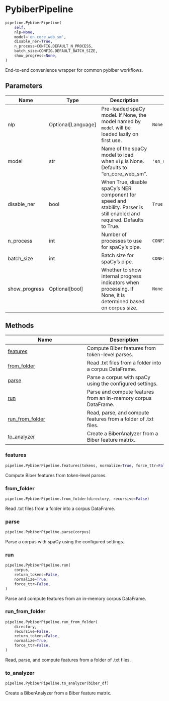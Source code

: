 # PybiberPipeline { #pybiber.pipeline.PybiberPipeline }

```python
pipeline.PybiberPipeline(
    self,
    nlp=None,
    model='en_core_web_sm',
    disable_ner=True,
    n_process=CONFIG.DEFAULT_N_PROCESS,
    batch_size=CONFIG.DEFAULT_BATCH_SIZE,
    show_progress=None,
)
```

End-to-end convenience wrapper for common pybiber workflows.

## Parameters {.doc-section .doc-section-parameters}

| Name          | Type                 | Description                                                                                                               | Default                     |
|---------------|----------------------|---------------------------------------------------------------------------------------------------------------------------|-----------------------------|
| nlp           | Optional\[Language\] | Pre-loaded spaCy model. If None, the model named by `model` will be loaded lazily on first use.                           | `None`                      |
| model         | str                  | Name of the spaCy model to load when `nlp` is None. Defaults to "en_core_web_sm".                                         | `'en_core_web_sm'`          |
| disable_ner   | bool                 | When True, disable spaCy's NER component for speed and stability. Parser is still enabled and required. Defaults to True. | `True`                      |
| n_process     | int                  | Number of processes to use for spaCy's pipe.                                                                              | `CONFIG.DEFAULT_N_PROCESS`  |
| batch_size    | int                  | Batch size for spaCy's pipe.                                                                                              | `CONFIG.DEFAULT_BATCH_SIZE` |
| show_progress | Optional\[bool\]     | Whether to show internal progress indicators when processing. If None, it is determined based on corpus size.             | `None`                      |

## Methods

| Name | Description |
| --- | --- |
| [features](#pybiber.pipeline.PybiberPipeline.features) | Compute Biber features from token-level parses. |
| [from_folder](#pybiber.pipeline.PybiberPipeline.from_folder) | Read .txt files from a folder into a corpus DataFrame. |
| [parse](#pybiber.pipeline.PybiberPipeline.parse) | Parse a corpus with spaCy using the configured settings. |
| [run](#pybiber.pipeline.PybiberPipeline.run) | Parse and compute features from an in-memory corpus DataFrame. |
| [run_from_folder](#pybiber.pipeline.PybiberPipeline.run_from_folder) | Read, parse, and compute features from a folder of .txt files. |
| [to_analyzer](#pybiber.pipeline.PybiberPipeline.to_analyzer) | Create a BiberAnalyzer from a Biber feature matrix. |

### features { #pybiber.pipeline.PybiberPipeline.features }

```python
pipeline.PybiberPipeline.features(tokens, normalize=True, force_ttr=False)
```

Compute Biber features from token-level parses.

### from_folder { #pybiber.pipeline.PybiberPipeline.from_folder }

```python
pipeline.PybiberPipeline.from_folder(directory, recursive=False)
```

Read .txt files from a folder into a corpus DataFrame.

### parse { #pybiber.pipeline.PybiberPipeline.parse }

```python
pipeline.PybiberPipeline.parse(corpus)
```

Parse a corpus with spaCy using the configured settings.

### run { #pybiber.pipeline.PybiberPipeline.run }

```python
pipeline.PybiberPipeline.run(
    corpus,
    return_tokens=False,
    normalize=True,
    force_ttr=False,
)
```

Parse and compute features from an in-memory corpus DataFrame.

### run_from_folder { #pybiber.pipeline.PybiberPipeline.run_from_folder }

```python
pipeline.PybiberPipeline.run_from_folder(
    directory,
    recursive=False,
    return_tokens=False,
    normalize=True,
    force_ttr=False,
)
```

Read, parse, and compute features from a folder of .txt files.

### to_analyzer { #pybiber.pipeline.PybiberPipeline.to_analyzer }

```python
pipeline.PybiberPipeline.to_analyzer(biber_df)
```

Create a BiberAnalyzer from a Biber feature matrix.